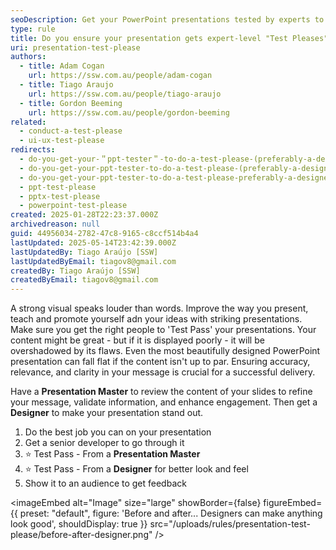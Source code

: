 ```yaml
---
seoDescription: Get your PowerPoint presentations tested by experts to ensure accuracy, relevance, and engagement.
type: rule
title: Do you ensure your presentation gets expert-level "Test Pleases"?
uri: presentation-test-please
authors:
  - title: Adam Cogan
    url: https://ssw.com.au/people/adam-cogan
  - title: Tiago Araujo
    url: https://ssw.com.au/people/tiago-araujo
  - title: Gordon Beeming
    url: https://ssw.com.au/people/gordon-beeming
related:
  - conduct-a-test-please
  - ui-ux-test-please
redirects:
  - do-you-get-your-＂ppt-tester＂-to-do-a-test-please-(preferably-a-designer)
  - do-you-get-your-ppt-tester-to-do-a-test-please-(preferably-a-designer)
  - do-you-get-your-ppt-tester-to-do-a-test-please-preferably-a-designer
  - ppt-test-please
  - pptx-test-please
  - powerpoint-test-please
created: 2025-01-28T22:23:37.000Z
archivedreason: null
guid: 44956034-2782-47c8-9165-c8ccf514b4a4
lastUpdated: 2025-05-14T23:42:39.000Z
lastUpdatedBy: Tiago Araújo [SSW]
lastUpdatedByEmail: tiagov8@gmail.com
createdBy: Tiago Araújo [SSW]
createdByEmail: tiagov8@gmail.com
---
```


A strong visual speaks louder than words. Improve the way you present, teach and promote yourself adn your ideas with striking presentations. Make sure you get the right people to 'Test Pass' your presentations. Your content might be great - but if it is displayed poorly - it will be overshadowed by its flaws.
Even the most beautifully designed PowerPoint presentation can fall flat if the content isn't up to par. Ensuring accuracy, relevance, and clarity in your message is crucial for a successful delivery.

Have a **Presentation Master** to review the content of your slides to refine your message, validate information, and enhance engagement. Then get a **Designer** to make your presentation stand out.

1. Do the best job you can on your presentation
2. Get a senior developer to go through it
3. ⭐️ Test Pass - From a **Presentation Master**
4. ⭐️ Test Pass - From a **Designer** for better look and feel
5. Show it to an audience to get feedback


<imageEmbed
  alt="Image"
  size="large"
  showBorder={false}
  figureEmbed={{
    preset: "default",
    figure: 'Before and after... Designers can make anything look good',
    shouldDisplay: true
  }}
  src="/uploads/rules/presentation-test-please/before-after-designer.png"
/>
